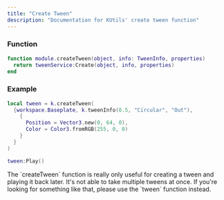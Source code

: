 ```yaml
---
title: "Create Tween"
description: "Documentation for KUtils' create tween function"
---
```


### Function

```lua
function module.createTween(object, info: TweenInfo, properties)
  return tweenService:Create(object, info, properties)
end
```

### Example

```lua
local tween = k.createTween(
  {workspace.Baseplate, k.tweenInfo(0.5, "Circular", "Out"),
    {
      Position = Vector3.new(0, 64, 0),
      Color = Color3.fromRGB(255, 0, 0)
    }
  }
)

tween:Play()
```

<Note>
  The `createTween` function is really only useful for creating a tween and playing it back later. It's not able to take multiple tweens at once. If you're looking for something like that, please use the `tween` function instead.
</Note>